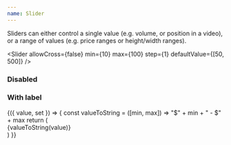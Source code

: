 ```yaml
---
name: Slider
---
```


Sliders can either control a single value (e.g. volume, or position in a video),
or a range of values (e.g. price ranges or height/width ranges).

<Slider
  allowCross={false}
  min={10}
  max={100}
  step={1}
  defaultValue={[50, 500]}
/>

### Disabled

<Playground>
  <Box p={1}>
    <Slider
      allowCross={false}
      min={10}
      max={100}
      step={1}
      defaultValue={[10, 100]}
      disabled
    />
  </Box>
</Playground>

### With label

<Playground>
  <Box p={1}>
    <Value initial={[0, 100]}>
      {({ value, set }) => {
        const valueToString = ([min, max]) => "$" + min + " - $" + max
        return (
          <div>
            <Serif size="3" color="black60" my={2}>
              {valueToString(value)}
            </Serif>
            <Slider
              allowCross={false}
              min={10}
              max={100}
              step={1}
              defaultValue={[10, 100]}
              onChange={set}
            />
          </div>
        )
      }}
    </Value>
  </Box>
</Playground>
